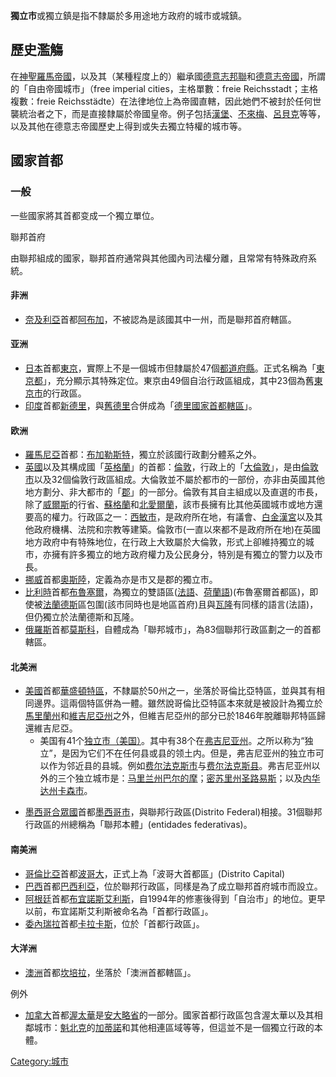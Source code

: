 {{unreferenced|time=2016-02-24T16:51:07+00:00}}
'''獨立市'''或獨立鎮是指不隸屬於多用途地方政府的城市或城鎮。

== 歷史濫觴 ==
在[[神聖羅馬帝國|神聖羅馬帝國]]，以及其（某種程度上的）繼承國[[德意志邦聯|德意志邦聯]]和[[德意志帝國|德意志帝國]]，所謂的「自由帝國城市」（free imperial cities，主格單數：freie Reichsstadt；主格複數：freie Reichsstädte）在法律地位上為帝國直轄，因此她們不被封於任何世襲統治者之下，而是直接隸屬於帝國皇帝。例子包括[[漢堡|漢堡]]、[[不來梅|不來梅]]、[[呂貝克|呂貝克]]等等，以及其他在德意志帝國歷史上得到或失去獨立特權的城市等。

== 國家首都 ==
=== 一般 ===
一些國家將其首都变成一个獨立單位。

聯邦首府

由聯邦組成的國家，聯邦首府通常與其他國內司法權分離，且常常有特殊政府系統。

==== 非洲 ====

* [[奈及利亞|奈及利亞]]首都[[阿布加|阿布加]]，不被認為是該國其中一州，而是聯邦首府轄區。

==== 亚洲 ====

* [[日本|日本]]首都[[東京|東京]]，實際上不是一個城市但隸屬於47個[[都道府縣|都道府縣]]。正式名稱為「[[東京都|東京都]]」，充分顯示其特殊定位。東京由49個自治行政區組成，其中23個為舊[[東京市|東京市]]的行政區。
* [[印度|印度]]首都[[新德里|新德里]]，與[[德里|舊德里]]合併成為「[[德里國家首都轄區|德里國家首都轄區]]」。

==== 欧洲 ====
*[[羅馬尼亞|羅馬尼亞]]首都：[[布加勒斯特|布加勒斯特]]，獨立於該國行政劃分體系之外。
*[[英國|英國]]以及其構成國「[[英格蘭|英格蘭]]」的首都：[[倫敦|倫敦]]，行政上的「[[大倫敦|大倫敦]]」，是由[[倫敦市|倫敦市]]以及32個倫敦行政區組成。大倫敦並不屬於都市的一部份，亦非由英國其他地方劃分、非大都市的「[[郡|郡]]」的一部分。倫敦有其自主組成以及直選的市長，除了[[威爾斯|威爾斯]]的行省、[[蘇格蘭|蘇格蘭]]和[[北愛爾蘭|北愛爾蘭]]，該市長擁有比其他英國城市或地方還要高的權力。行政區之一：[[西敏市|西敏市]]，是政府所在地，有議會、[[白金漢宮|白金漢宮]]以及其他政府機構、法院和宗教等建築。倫敦市(一直以來都不是政府所在地)在英國地方政府中有特殊地位，在行政上大致屬於大倫敦，形式上卻維持獨立的城市，亦擁有許多獨立的地方政府權力及公民身分，特別是有獨立的警力以及市長。
*[[挪威|挪威]]首都[[奧斯陸|奧斯陸]]，定義為亦是市又是郡的獨立市。
*[[比利時|比利時]]首都[[布魯塞爾|布魯塞爾]]，為獨立的雙語區([[法語|法語]]、[[荷蘭語|荷蘭語]])(布魯塞爾首都區)，即使被[[法蘭德斯|法蘭德斯]]區包圍(該市同時也是地區首府)且與[[瓦隆|瓦隆]]有同樣的語言(法語)，但仍獨立於法蘭德斯和瓦隆。
*[[俄羅斯|俄羅斯]]首都[[莫斯科|莫斯科]]，自體成為「聯邦城市」，為83個聯邦行政區劃之一的首都轄區。

==== 北美洲 ====

* [[美國|美國]]首都[[華盛頓特區|華盛頓特區]]，不隸屬於50州之一，坐落於哥倫比亞特區，並與其有相同邊界。這兩個特區併為一體。雖然說哥倫比亞特區本來就是被設計為獨立於[[馬里蘭州|馬里蘭州]]和[[維吉尼亞州|維吉尼亞州]]之外，但維吉尼亞州的部分已於1846年脫離聯邦特區歸還維吉尼亞。
** 美国有41个[[独立市_(美国)|独立市（美国）]]。其中有38个在[[弗吉尼亚州|弗吉尼亚州]]。之所以称为“独立”，是因为它们不在任何县或县的领土内。但是，弗吉尼亚州的独立市可以作为邻近县的县城。例如[[費爾法克斯_(維吉尼亞州)|费尔法克斯市]]与[[費爾法克斯縣|费尔法克斯县]]。弗吉尼亚州以外的三个独立城市是：[[马里兰州|马里兰州]][[巴爾的摩|巴尔的摩]]；[[密蘇里州|密苏里州]][[圣路易斯_(密苏里州)|圣路易斯]]；以及[[内华达州|内华达州]][[卡森城_(內華達州)|卡森市]]。

*[[墨西哥合眾國|墨西哥合眾國]]首都[[墨西哥市|墨西哥市]]，與聯邦行政區(Distrito Federal)相接。31個聯邦行政區的州總稱為「聯邦本體」(entidades federativas)。

==== 南美洲 ====
*[[哥倫比亞|哥倫比亞]]首都[[波哥大|波哥大]]，正式上為「波哥大首都區」(Distrito Capital)
*[[巴西|巴西]]首都[[巴西利亞|巴西利亞]]，位於聯邦行政區，同樣是為了成立聯邦首府城市而設立。
*[[阿根廷|阿根廷]]首都[[布宜諾斯艾利斯|布宜諾斯艾利斯]]，自1994年的修憲後得到「自治市」的地位。更早以前，布宜諾斯艾利斯被命名為「首都行政區」。
*[[委內瑞拉|委內瑞拉]]首都[[卡拉卡斯|卡拉卡斯]]，位於「首都行政區」。

==== 大洋洲 ====
*[[澳洲|澳洲]]首都[[坎培拉|坎培拉]]，坐落於「澳洲首都轄區」。

例外
*[[加拿大|加拿大]]首都[[渥太華|渥太華]]是[[安大略省|安大略省]]的一部分。國家首都行政區包含渥太華以及其相鄰城市：[[魁北克|魁北克]]的[[加蒂諾|加蒂諾]]和其他相連區域等等，但這並不是一個獨立行政的本體。

[[Category:城市|Category:城市]]
